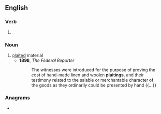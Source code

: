 ==English==

===Verb===
{{head|en|present participle}}

# {{present participle of|plait|lang=en|nocat=1}}

===Noun===
{{en-noun}}

# [[plait]]ed material
#* '''1898''', ''The Federal Reporter''
#*: The witnesses were introduced for the purpose of proving the cost of hand-made linen and woolen '''plaitings''', and their testimony related to the salable or merchantable character of the goods as they ordinarily could be presented by hand {{...}}

===Anagrams===
* {{anagrams|en|a=agiilnpt|Pig Latin|pig Latin}}